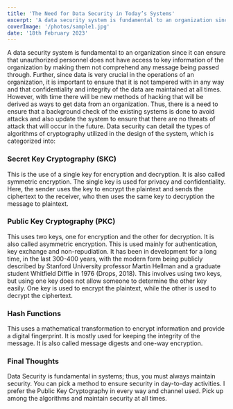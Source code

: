 ```yaml
---
title: 'The Need for Data Security in Today’s Systems'
excerpt: 'A data security system is fundamental to an organization since it can ensure that unauthorized personnel does not have access to key information of the organization by making them not comprehend any message being passed through.'
coverImage: '/photos/sample1.jpg'
date: '18th February 2023'
---
```


A data security system is fundamental to an organization since it can ensure that unauthorized personnel does not have access to key information of the organization by making them not comprehend any message being passed through.
Further, since data is very crucial in the operations of an organization, it is important to ensure that it is not tampered with in any way and that confidentiality and integrity of the data are maintained at all times.
However, with time there will be new methods of hacking that will be derived as ways to get data from an organization. Thus, there is a need to ensure that a background check of the existing systems is done to avoid attacks and also update the system to ensure that there are no threats of attack that will occur in the future.
Data security can detail the types of algorithms of cryptography utilized in the design of the system, which is categorized into:

### Secret Key Cryptography (SKC)

This is the use of a single key for encryption and decryption. It is also called symmetric encryption.
The single key is used for privacy and confidentiality. Here, the sender uses the key to encrypt the plaintext and sends the ciphertext to the receiver, who then uses the same key to decryption the message to plaintext.

### Public Key Cryptography (PKC)

This uses two keys, one for encryption and the other for decryption. It is also called asymmetric encryption. This is used mainly for authentication, key exchange and non-repudiation.
It has been in development for a long time, in the last 300-400 years, with the modern form being publicly described by Stanford University professor Martin Hellman and a graduate student Whitfield Diffie in 1976 (Drops, 2018). This involves using two keys, but using one key does not allow someone to determine the other key easily. One key is used to encrypt the plaintext, while the other is used to decrypt the ciphertext.

### Hash Functions

This uses a mathematical transformation to encrypt information and provide a digital fingerprint.
It is mostly used for keeping the integrity of the message. It is also called message digests and one-way encryption.

### Final Thoughts

Data Security is fundamental in systems; thus, you must always maintain security. You can pick a method to ensure security in day-to-day activities. I prefer the Public Key Cryptography in every way and channel used.
Pick up among the algorithms and maintain security at all times.
